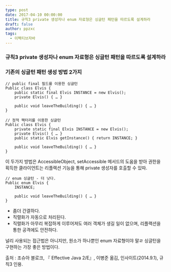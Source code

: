 ```yaml
---
type: post
date: 2017-04-10 00:00:00
title: 규칙3 private 생성자나 enum 자료형은 싱글턴 패턴을 따르도록 설계하라
draft: false
author: ppzxc
tags:
  - 이펙티브자바
---
```


### 규칙3 private 생성자나 enum 자료형은 싱글턴 패턴을 따르도록 설계하라

### 기존의 싱글턴 패턴 생성 방법 2가지

```
// public final 필드를 이용한 싱글턴
Public class Elvis {
	public static final Elvis INSTANCE = new Elvis();
	private Elvis()	{ … }

	public void leaveTheBuilding() { … }
}

// 정적 팩터리를 이용한 싱글턴
Public class Elvis {
	private static final Elvis INSTANCE = new Elvis();
	private Elvis() { … }
	public static Elvis getInstance() { return INSTANCE; }

	public void leaveTheBuilding() { … }
}

```

이 두가지 방법은 AccessibleObject, setAccessible 메서드의 도움을 받아 권한을 획득한 클라이언트는 리플렉션 기능을 통해 private 생성자를 호출할 수 있따.

```
// enum 싱글턴 - 더 낫다.
Public enum Elvis {
	INSTANCE;

	public void leaveTheBuilding() { … }
}

```

- 좀더 간결하다.
- 직렬화가 자동으로 처리된다.
- 직렬화가 아무리 복잡하게 이루어져도 여러 객체가 생길 일이 없으며, 리플랙션을 통한 공격에도 안전하다.

널리 사용되는 접근법은 아니지만, 원소가 하나뿐인 enum 자료형이야 말ㄹ 싱글턴을 구현하는 가장 좋은 방법이다.

출처 : 조슈아 블로크, 『 Effective Java 2/E』, 이병준 옮김, 인사이트(2014.9.1), 규칙3 인용.
